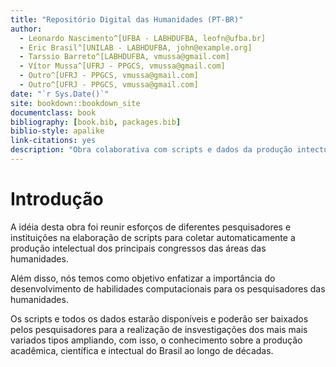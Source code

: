 ```yaml
--- 
title: "Repositório Digital das Humanidades (PT-BR)"
author:
  - Leonardo Nascimento^[UFBA - LABHDUFBA, leofn@ufba.br]
  - Eric Brasil^[UNILAB - LABHDUFBA, john@example.org]
  - Tarssio Barreto^[LABHDUFBA, vmussa@gmail.com]
  - Vítor Mussa^[UFRJ - PPGCS, vmussa@gmail.com]
  - Outro^[UFRJ - PPGCS, vmussa@gmail.com]
  - Outro^[UFRJ - PPGCS, vmussa@gmail.com]
date: "`r Sys.Date()`"
site: bookdown::bookdown_site
documentclass: book
bibliography: [book.bib, packages.bib]
biblio-style: apalike
link-citations: yes
description: "Obra colaborativa com scripts e dados da produção intectual brasileira em todos os campos das humanidades coletadas e agrupadas através de técnicas computacionais de extração autoamtizada (web scraping)"
---
```


# Introdução

A idéia desta obra foi reunir esforços de diferentes pesquisadores e instituições na elaboração de scripts para coletar automaticamente a produção intelectual dos principais congressos das áreas das humanidades. 

Além disso, nós temos como objetivo enfatizar a importância do desenvolvimento de habilidades computacionais para os pesquisadores das humanidades.

Os scripts e todos os dados estarão disponíveis e poderão ser baixados pelos pesquisadores para a realização de insvestigações dos mais mais variados tipos ampliando, com isso, o conhecimento sobre a produção acadêmica, científica e intectual do Brasil ao longo de décadas. 

